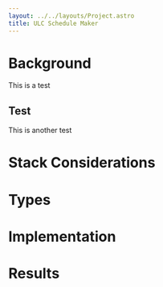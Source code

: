 ```yaml
---
layout: ../../layouts/Project.astro
title: ULC Schedule Maker
---
```


# Background
This is a test

## Test

This is another test

# Stack Considerations

# Types

# Implementation

# Results
